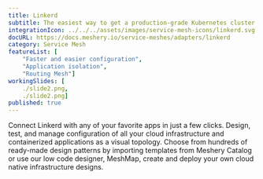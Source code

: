 ```yaml
---
title: Linkerd
subtitle: The easiest way to get a production-grade Kubernetes cluster up and running
integrationIcon: ../../../assets/images/service-mesh-icons/linkerd.svg
docURL: https://docs.meshery.io/service-meshes/adapters/linkerd
category: Service Mesh
featureList: [
    "Faster and easier configuration",
    "Application isolation",
    "Routing Mesh"]
workingSlides: [
    ./slide2.png,
    ./slide2.png]
published: true
---
```


<p>
    Connect Linkerd with any of your favorite apps in just a few
    clicks. Design, test, and manage configuration of all your cloud infrastructure and containerized applications as a visual topology. Choose from hundreds of ready-made design patterns by importing templates from Meshery Catalog or use our low code designer, MeshMap, create and deploy your own cloud native infrastructure designs.
</p>
